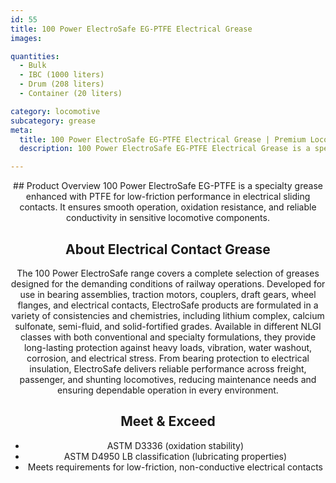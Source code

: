 ```yaml
---
id: 55
title: 100 Power ElectroSafe EG-PTFE Electrical Grease
images:

quantities:
  - Bulk
  - IBC (1000 liters)
  - Drum (208 liters)
  - Container (20 liters)

category: locomotive
subcategory: grease
meta:
  title: 100 Power ElectroSafe EG-PTFE Electrical Grease | Premium Locomotive Low-Friction Grease
  description: 100 Power ElectroSafe EG-PTFE Electrical Grease is a specialty PTFE-enhanced lubricant for locomotive electrical systems. It provides low-friction performance, smooth operation, oxidation resistance, and reliable conductivity for sensitive sliding contacts. Meets ASTM D3336 and ASTM D4950 LB standards, ensuring dependable operation in freight, passenger, and shunting locomotives.

---
```


<Header>
  ## Product Overview
  100 Power ElectroSafe EG-PTFE is a specialty grease enhanced with PTFE for low-friction performance in electrical sliding contacts. It ensures smooth operation, oxidation resistance, and reliable conductivity in sensitive locomotive components.

  ## About Electrical Contact Grease
  The 100 Power ElectroSafe range covers a complete selection of greases designed for the demanding conditions of railway operations. Developed for use in bearing assemblies, traction motors, couplers, draft gears, wheel flanges, and electrical contacts, ElectroSafe products are formulated in a variety of consistencies and chemistries, including lithium complex, calcium sulfonate, semi-fluid, and solid-fortified grades. Available in different NLGI classes with both conventional and specialty formulations, they provide long-lasting protection against heavy loads, vibration, water washout, corrosion, and electrical stress. From bearing protection to electrical insulation, ElectroSafe delivers reliable performance across freight, passenger, and shunting locomotives, reducing maintenance needs and ensuring dependable operation in every environment.

  ## Meet & Exceed
  - ASTM D3336 (oxidation stability)
  - ASTM D4950 LB classification (lubricating properties)
  - Meets requirements for low-friction, non-conductive electrical contacts

</Header>
